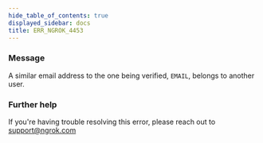 ```yaml
---
hide_table_of_contents: true
displayed_sidebar: docs
title: ERR_NGROK_4453
---
```


### Message

A similar email address to the one being verified, `EMAIL`, belongs to another user.

<ErrorDetails />

### Further help

If you're having trouble resolving this error, please reach out to [support@ngrok.com](mailto:support@ngrok.com?subject=Help%20with%20ERR_NGROK_4453)
